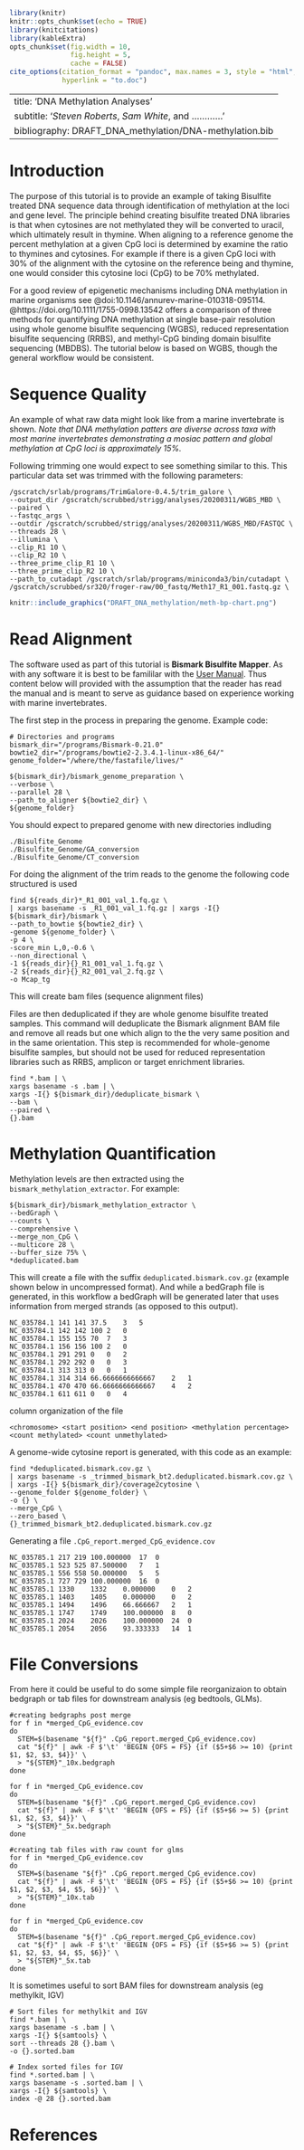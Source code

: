 ```r
library(knitr)
knitr::opts_chunk$set(echo = TRUE)
library(knitcitations)
library(kableExtra)
opts_chunk$set(fig.width = 10,
               fig.height = 5,
               cache = FALSE)
cite_options(citation_format = "pandoc", max.names = 3, style = "html", 
             hyperlink = "to.doc")
```

---
title: 'DNA Methylation Analyses'
subtitle: '*Steven Roberts*, *Sam White*, and ............ '
bibliography: DRAFT_DNA_methylation/DNA-methylation.bib
---

# Introduction

The purpose of this tutorial is to provide an example of taking Bisulfite treated DNA sequence data through identification of methylation at the loci and gene level. The principle behind creating bisulfite treated DNA libraries is that when cytosines are not methylated they will be converted to uracil, which ultimately result in thymine. When aligning to a reference genome the percent methylation at a given CpG loci is determined by examine the ratio to thymines and cytosines. For example if there is a given CpG loci with 30% of the alignment with the cytosine on the reference being and thymine, one would consider this cytosine loci (CpG) to be 70% methylated.

For a good review of epigenetic mechanisms including DNA methylation in marine organisms see @doi:10.1146/annurev-marine-010318-095114. @https://doi.org/10.1111/1755-0998.13542 offers a comparison of three methods for quantifying DNA methylation at single base-pair resolution using whole genome bisulfite sequencing (WGBS), reduced representation bisulfite sequencing (RRBS), and methyl-CpG binding domain bisulfite sequencing (MBDBS). The tutorial below is based on WGBS, though the general workflow would be consistent.

# Sequence Quality

An example of what raw data might look like from a marine invertebrate is shown. *Note that DNA methylation patters are diverse across taxa with most marine invertebrates demonstrating a mosiac pattern and global methylation at CpG loci is approximately 15%.*

Following trimming one would expect to see something similar to this. This particular data set was trimmed with the following parameters:

    /gscratch/srlab/programs/TrimGalore-0.4.5/trim_galore \
    --output_dir /gscratch/scrubbed/strigg/analyses/20200311/WGBS_MBD \
    --paired \
    --fastqc_args \
    --outdir /gscratch/scrubbed/strigg/analyses/20200311/WGBS_MBD/FASTQC \
    --threads 28 \
    --illumina \
    --clip_R1 10 \
    --clip_R2 10 \
    --three_prime_clip_R1 10 \
    --three_prime_clip_R2 10 \
    --path_to_cutadapt /gscratch/srlab/programs/miniconda3/bin/cutadapt \
    /gscratch/scrubbed/sr320/froger-raw/00_fastq/Meth17_R1_001.fastq.gz \

```r
knitr::include_graphics("DRAFT_DNA_methylation/meth-bp-chart.png")
```



# Read Alignment

The software used as part of this tutorial is **Bismark Bisulfite Mapper**. As with any software it is best to be famililar with the [User Manual](https://rawgit.com/FelixKrueger/Bismark/master/Docs/Bismark_User_Guide.html). Thus content below will provided with the assumption that the reader has read the manual and is meant to serve as guidance based on experience working with marine invertebrates.

The first step in the process in preparing the genome. Example code:

    # Directories and programs
    bismark_dir="/programs/Bismark-0.21.0"
    bowtie2_dir="/programs/bowtie2-2.3.4.1-linux-x86_64/"
    genome_folder="/where/the/fastafile/lives/"

    ${bismark_dir}/bismark_genome_preparation \
    --verbose \
    --parallel 28 \
    --path_to_aligner ${bowtie2_dir} \
    ${genome_folder}

You should expect to prepared genome with new directories indluding

    ./Bisulfite_Genome
    ./Bisulfite_Genome/GA_conversion
    ./Bisulfite_Genome/CT_conversion

For doing the alignment of the trim reads to the genome the following code structured is used

    find ${reads_dir}*_R1_001_val_1.fq.gz \
    | xargs basename -s _R1_001_val_1.fq.gz | xargs -I{} ${bismark_dir}/bismark \
    --path_to_bowtie ${bowtie2_dir} \
    -genome ${genome_folder} \
    -p 4 \
    -score_min L,0,-0.6 \
    --non_directional \
    -1 ${reads_dir}{}_R1_001_val_1.fq.gz \
    -2 ${reads_dir}{}_R2_001_val_2.fq.gz \
    -o Mcap_tg

This will create bam files (sequence alignment files)

Files are then deduplicated if they are whole genome bisulfite treated samples. This command will deduplicate the Bismark alignment BAM file and remove all reads but one which align to the the very same position and in the same orientation. This step is recommended for whole-genome bisulfite samples, but should not be used for reduced representation libraries such as RRBS, amplicon or target enrichment libraries.

    find *.bam | \
    xargs basename -s .bam | \
    xargs -I{} ${bismark_dir}/deduplicate_bismark \
    --bam \
    --paired \
    {}.bam

# Methylation Quantification

Methylation levels are then extracted using the `bismark_methylation_extractor`. For example:

    ${bismark_dir}/bismark_methylation_extractor \
    --bedGraph \
    --counts \
    --comprehensive \
    --merge_non_CpG \
    --multicore 28 \
    --buffer_size 75% \
    *deduplicated.bam

This will create a file with the suffix `deduplicated.bismark.cov.gz` (example shown below in uncompressed format). And while a bedGraph file is generated, in this workflow a bedGraph will be generated later that uses information from merged strands (as opposed to this output).

    NC_035784.1 141 141 37.5    3   5
    NC_035784.1 142 142 100 2   0
    NC_035784.1 155 155 70  7   3
    NC_035784.1 156 156 100 2   0
    NC_035784.1 291 291 0   0   2
    NC_035784.1 292 292 0   0   3
    NC_035784.1 313 313 0   0   1
    NC_035784.1 314 314 66.6666666666667    2   1
    NC_035784.1 470 470 66.6666666666667    4   2
    NC_035784.1 611 611 0   0   4

column organization of the file

    <chromosome> <start position> <end position> <methylation percentage> <count methylated> <count unmethylated>

A genome-wide cytosine report is generated, with this code as an example:

    find *deduplicated.bismark.cov.gz \
    | xargs basename -s _trimmed_bismark_bt2.deduplicated.bismark.cov.gz \
    | xargs -I{} ${bismark_dir}/coverage2cytosine \
    --genome_folder ${genome_folder} \
    -o {} \
    --merge_CpG \
    --zero_based \
    {}_trimmed_bismark_bt2.deduplicated.bismark.cov.gz

Generating a file `.CpG_report.merged_CpG_evidence.cov`

    NC_035785.1 217 219 100.000000  17  0
    NC_035785.1 523 525 87.500000   7   1
    NC_035785.1 556 558 50.000000   5   5
    NC_035785.1 727 729 100.000000  16  0
    NC_035785.1 1330    1332    0.000000    0   2
    NC_035785.1 1403    1405    0.000000    0   2
    NC_035785.1 1494    1496    66.666667   2   1
    NC_035785.1 1747    1749    100.000000  8   0
    NC_035785.1 2024    2026    100.000000  24  0
    NC_035785.1 2054    2056    93.333333   14  1

# File Conversions

From here it could be useful to do some simple file reorganizaion to obtain bedgraph or tab files for downstream analysis (eg bedtools, GLMs).

    #creating bedgraphs post merge
    for f in *merged_CpG_evidence.cov
    do
      STEM=$(basename "${f}" .CpG_report.merged_CpG_evidence.cov)
      cat "${f}" | awk -F $'\t' 'BEGIN {OFS = FS} {if ($5+$6 >= 10) {print $1, $2, $3, $4}}' \
      > "${STEM}"_10x.bedgraph
    done

    for f in *merged_CpG_evidence.cov
    do
      STEM=$(basename "${f}" .CpG_report.merged_CpG_evidence.cov)
      cat "${f}" | awk -F $'\t' 'BEGIN {OFS = FS} {if ($5+$6 >= 5) {print $1, $2, $3, $4}}' \
      > "${STEM}"_5x.bedgraph
    done

    #creating tab files with raw count for glms
    for f in *merged_CpG_evidence.cov
    do
      STEM=$(basename "${f}" .CpG_report.merged_CpG_evidence.cov)
      cat "${f}" | awk -F $'\t' 'BEGIN {OFS = FS} {if ($5+$6 >= 10) {print $1, $2, $3, $4, $5, $6}}' \
      > "${STEM}"_10x.tab
    done

    for f in *merged_CpG_evidence.cov
    do
      STEM=$(basename "${f}" .CpG_report.merged_CpG_evidence.cov)
      cat "${f}" | awk -F $'\t' 'BEGIN {OFS = FS} {if ($5+$6 >= 5) {print $1, $2, $3, $4, $5, $6}}' \
      > "${STEM}"_5x.tab
    done

It is sometimes useful to sort BAM files for downstream analysis (eg methylkit, IGV)

    # Sort files for methylkit and IGV
    find *.bam | \
    xargs basename -s .bam | \
    xargs -I{} ${samtools} \
    sort --threads 28 {}.bam \
    -o {}.sorted.bam

    # Index sorted files for IGV
    find *.sorted.bam | \
    xargs basename -s .sorted.bam | \
    xargs -I{} ${samtools} \
    index -@ 28 {}.sorted.bam

# References
